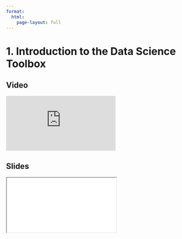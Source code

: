 ```yaml
---
format:
  html:
    page-layout: full
---
```


# 1. Introduction to the Data Science Toolbox

::: {.panel-tabset .nav-pills}

## Video

<iframe
    class="video"
    src="https://www.youtube.com/embed/ne-CQ-coFME?start=0&end=810&rel=0" 
    title="Module 1 Video - Introduction to the Data Science Toolbox"
    frameborder="0"
    allow="accelerometer; autoplay; clipboard-write; encrypted-media; gyroscope; picture-in-picture"
    allowfullscreen
></iframe>

## Slides

<iframe
    class="slide-deck"
    src="slides/module1_01.html"
></iframe>

:::
